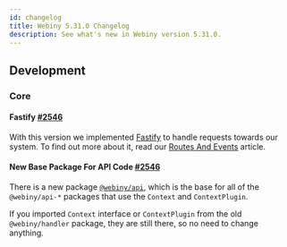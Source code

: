 ```yaml
---
id: changelog
title: Webiny 5.31.0 Changelog
description: See what's new in Webiny version 5.31.0.
---
```



## Development

### Core

#### Fastify [#2546](https://github.com/webiny/webiny-js/pull/2546)
With this version we implemented [Fastify](https://www.fastify.io/) to handle requests towards our system.
To find out more about it, read our [Routes And Events](/docs/core-development-concepts/basics/routes-and-events) article.

#### New Base Package For API Code [#2546](https://github.com/webiny/webiny-js/pull/2546)
There is a new package [`@webiny/api`](https://github.com/webiny/webiny-js/tree/8d258aa2ebd8562b79e395d7aeea6316405f7f4e/packages/api), which is the base for all of the `@webiny/api-*` packages that use the `Context` and `ContextPlugin`.

If you imported `Context` interface or `ContextPlugin` from the old `@webiny/handler` package, they are still there, so no need to change anything.
